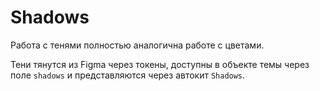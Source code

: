 
<Meta title="Dev / Shadows" />

# Shadows

Работа с тенями полностью аналогична работе с цветами.

Тени тянутся из Figma через токены, доступны в объекте темы через поле `shadows` и представляются через автокит `Shadows`.
